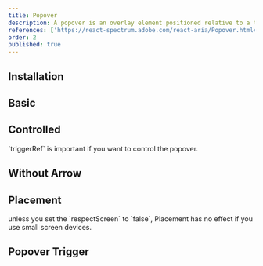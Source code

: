 ```yaml
---
title: Popover
description: A popover is an overlay element positioned relative to a trigger.
references: ['https://react-spectrum.adobe.com/react-aria/Popover.html#props', 'https://github.com/jamiebuilds/tailwindcss-animate']
order: 2
published: true
---
```



## Installation
<Install component='popover' />

## Basic
<Demo center component='overlays/popover/popover-demo' />

## Controlled
<Note variant='warning'>
`triggerRef` is important if you want to control the popover.
</Note>
<Demo center component='overlays/popover/popover-controlled-demo' />

## Without Arrow
<Demo center component='overlays/popover/popover-arrow-demo' />

## Placement
<Note variant='warning'>
unless you set the `respectScreen` to `false`, Placement has no effect if you use small screen devices.
</Note>
<Demo center component='overlays/popover/popover-placement-demo' />

## Popover Trigger
<Demo center component='overlays/popover/popover-trigger-demo' />
